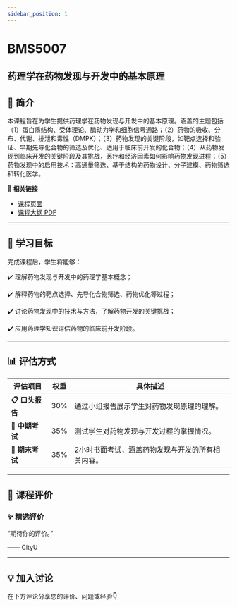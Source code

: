 ```yaml
---
sidebar_position: 1
---
```


# BMS5007
## 药理学在药物发现与开发中的基本原理

## **📘 简介**
本课程旨在为学生提供药理学在药物发现与开发中的基本原理。涵盖的主题包括（1）蛋白质结构、受体理论、酶动力学和细胞信号通路；（2）药物的吸收、分布、代谢、排泄和毒性（DMPK）；（3）药物发现的关键阶段，如靶点选择和验证、早期先导化合物的筛选及优化、适用于临床前开发的化合物；（4）从药物发现到临床开发的关键阶段及其挑战，医疗和经济因素如何影响药物发现进程；（5）药物发现中的启用技术：高通量筛选、基于结构的药物设计、分子建模、药物筛选和转化医学。

🔗 **相关链接**
- [课程页面](https://www.cityu.edu.hk/catalogue/pg/202526/course/BMS5007.htm)
- [课程大纲 PDF](https://www.cityu.edu.hk/catalogue/pg/202526/course/BMS5007.pdf)

---

## **🎯 学习目标**

完成课程后，学生将能够：


✔️ 理解药物发现与开发中的药理学基本概念；

✔️ 解释药物的靶点选择、先导化合物筛选、药物优化等过程；

✔️ 讨论药物发现中的技术与方法，了解药物开发的关键挑战；

✔️ 应用药理学知识评估药物的临床前开发阶段。

---

## **📊 评估方式**

| **评估项目**          | **权重** | **具体描述**                                                                                     |
|----------------------|---------|-----------------------------------------------------------------------------------------------|
| **📋 口头报告**        | 30%     | 通过小组报告展示学生对药物发现原理的理解。                                                       |
| **📝 中期考试**        | 35%     | 测试学生对药物发现与开发过程的掌握情况。                                                         |
| **📄 期末考试**        | 35%     | 2小时书面考试，涵盖药物发现与开发的所有相关内容。                                                |

---

## **💬 课程评价**

### ✨ **精选评价**
<div className={commentStyles.commentBox}>
    <p className={commentStyles.commentText}>
        “期待你的评价。”
    </p>
    <p className={commentStyles.commentAuthor}>—— CityU</p>
</div>

---

## **💡 加入讨论**

在下方评论分享您的评价、问题或经验👇
<Utterances />